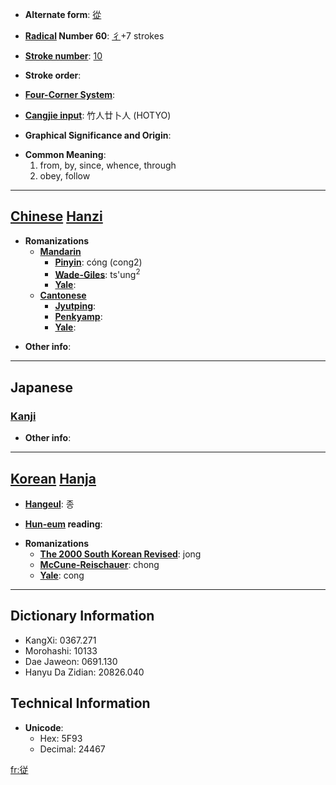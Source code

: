 * '''Alternate form''': [[從]]

* '''[[Wiktionary:Chinese radical index| Radical]] Number 60''': [[Wiktionary:Chinese radical index 彳|彳]]+7 strokes

* '''[[Wiktionary:Chinese total strokes index|Stroke number]]''': [[Wiktionary:Chinese total strokes index 10|10]]

* '''Stroke order''': 

* '''[[Wiktionary:Chinese four corner index|Four-Corner System]]''': 

* '''[[Wiktionary:Chinese Cangjie index|Cangjie input]]''': 竹人廿卜人 (HOTYO)

* '''Graphical Significance and Origin''': 

* '''Common Meaning''': 
*# from, by, since, whence, through
*# obey, follow

----

== [[Chinese]] [[Hanzi]] ==

* '''Romanizations'''
** '''[[Mandarin]]'''
*** '''[[Pinyin]]''': cóng (cong2)
*** '''[[Wade-Giles]]''': ts'ung<sup>2</sup>
*** '''[[Yale]]''': 
** '''[[Cantonese]]'''
*** '''[[Jyutping]]''':
*** '''[[Penkyamp]]''': 
*** '''[[Yale]]''': 

* '''Other info''': 

----

==Japanese==
===[[Kanji]]===
{{kanji|on readings=[[じゅう]] (jū), [[しょう]] (shō), [[じゅ]] (ju)
|kun readings=[[したがう]] (shitagau), [[したがえる]] (shitagaeru), [[より]] (yori)
}}

* '''Other info''':  

----

== [[Korean]] [[Hanja]] ==

* '''[[Hangeul]]''': 종

* '''[[Hun-eum]] reading''': 

* '''Romanizations'''
** '''[[The 2000 South Korean Revised Romanization|The 2000 South Korean Revised]]''': jong
** '''[[McCune-Reischauer]]''': chong
** '''[[Yale]]''': cong

----

== Dictionary Information ==

* KangXi: 0367.271
* Morohashi: 10133
* Dae Jaweon: 0691.130
* Hanyu Da Zidian: 20826.040

== Technical Information ==

* '''Unicode''':
** Hex: 5F93
** Decimal: 24467

[[fr:従]]
